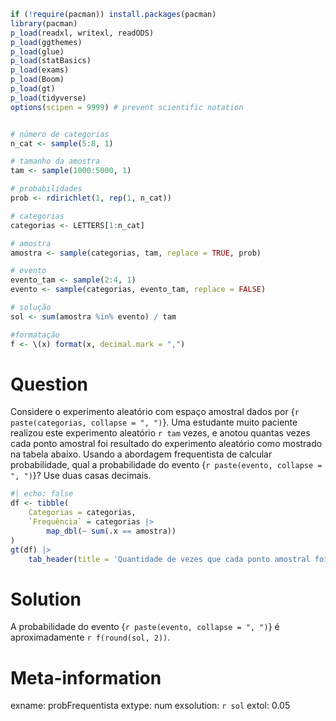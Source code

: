 ```r
if (!require(pacman)) install.packages(pacman)
library(pacman)
p_load(readxl, writexl, readODS)
p_load(ggthemes)
p_load(glue)
p_load(statBasics)
p_load(exams)
p_load(Boom)
p_load(gt)
p_load(tidyverse)
options(scipen = 9999) # prevent scientific notation


# número de categorias
n_cat <- sample(5:8, 1)

# tamanho da amostra
tam <- sample(1000:5000, 1)

# probabilidades
prob <- rdirichlet(1, rep(1, n_cat))

# categorias
categorias <- LETTERS[1:n_cat]

# amostra
amostra <- sample(categorias, tam, replace = TRUE, prob)

# evento
evento_tam <- sample(2:4, 1)
evento <- sample(categorias, evento_tam, replace = FALSE)

# solução
sol <- sum(amostra %in% evento) / tam

#formatação
f <- \(x) format(x, decimal.mark = ",")
```

Question
========

Considere o experimento aleatório com espaço amostral dados por {`r paste(categorias, collapse = ", ")`}. Uma estudante muito paciente realizou este experimento aleatório `r tam` vezes, e anotou quantas vezes cada ponto amostral foi resultado do experimento aleatório como mostrado na tabela abaixo. Usando a abordagem frequentista de calcular probabilidade, qual a probabilidade do evento {`r paste(evento, collapse = ", ")`}? Use duas casas decimais.

```r
#| echo: false
df <- tibble(
    Categorias = categorias,
    `Frequência` = categorias |>
        map_dbl(~ sum(.x == amostra))
)
gt(df) |>
    tab_header(title = 'Quantidade de vezes que cada ponto amostral foi resultado do experimento aleatório.')
```

Solution
========
A probabilidade do evento {`r paste(evento, collapse = ", ")`} é aproximadamente `r f(round(sol, 2))`.


Meta-information
================
exname: probFrequentista
extype: num
exsolution: `r sol`
extol: 0.05